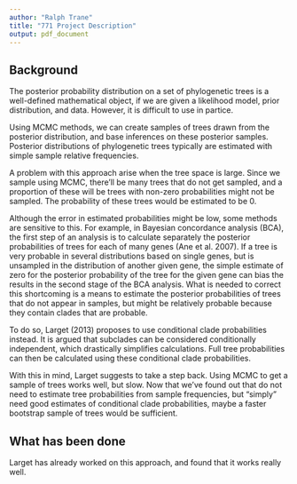 ```yaml
---
author: "Ralph Trane"
title: "771 Project Description"
output: pdf_document
---
```


## Background
The posterior probability distribution on a set of phylogenetic trees is a well-defined mathematical object, if we are given a likelihood model, prior distribution, and data. However, it is difficult to use in partice.

Using MCMC methods, we can create samples of trees drawn from the posterior distribution, and base inferences on these posterior samples. Posterior distributions of phylogenetic trees typically are estimated with simple sample relative frequencies.

A problem with this approach arise when the tree space is large. Since we sample using MCMC, there'll be many trees that do not get sampled, and a proportion of these will be trees with non-zero probabilities might not be sampled. The probability of these trees would be estimated to be $0$.

Although the error in estimated probabilities might be low, some methods are sensitive to this. For example, in Bayesian concordance analysis (BCA), the first step of an analysis is to calculate separately the posterior probabilities of trees for each of many genes (Ane et al. 2007). If a tree is very probable in several distributions based on single genes, but is unsampled in the distribution of another given gene, the simple estimate of zero for the posterior probability of the tree for the given gene can bias the results in the second stage of the BCA analysis. What is needed to correct this shortcoming is a means to estimate the posterior probabilities of trees that do not appear in samples, but might be relatively probable because they contain clades that are probable.

To do so, Larget (2013) proposes to use conditional clade probabilities instead. It is argued that subclades can be considered conditionally independent, which drastically simplifies calculations. Full tree probabilities can then be calculated using these conditional clade probabilities.

With this in mind, Larget suggests to take a step back. Using MCMC to get a sample of trees works well, but slow. Now that we've found out that do not need to estimate tree probabilities from sample frequencies, but "simply" need good estimates of conditional clade probabilities, maybe a faster bootstrap sample of trees would be sufficient.


## What has been done
Larget has already worked on this approach, and found that it works really well. 
